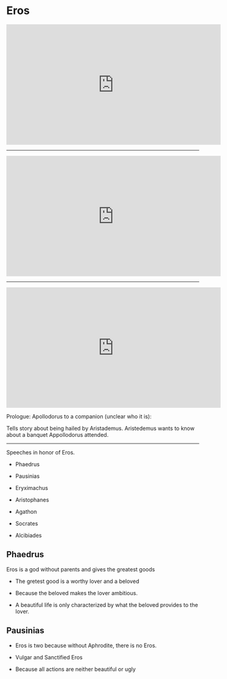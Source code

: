 # Eros

<iframe width="560" height="315" src="https://www.youtube.com/embed/JXi79RGTXiA?si=tsNd4lk8aDPTKRyk" title="YouTube video player" frameborder="0" allow="accelerometer; autoplay; clipboard-write; encrypted-media; gyroscope; picture-in-picture; web-share" referrerpolicy="strict-origin-when-cross-origin" allowfullscreen></iframe>

---

<iframe width="560" height="315" src="https://www.youtube.com/embed/VvlTwSWyqUM?si=VuW80gvi99pQrbc3" title="YouTube video player" frameborder="0" allow="accelerometer; autoplay; clipboard-write; encrypted-media; gyroscope; picture-in-picture; web-share" referrerpolicy="strict-origin-when-cross-origin" allowfullscreen></iframe>

---

<iframe width="560" height="315" src="https://www.youtube.com/embed/PbFx6FRxJtg?si=psRYTxmtbiBA_hmV" title="YouTube video player" frameborder="0" allow="accelerometer; autoplay; clipboard-write; encrypted-media; gyroscope; picture-in-picture; web-share" referrerpolicy="strict-origin-when-cross-origin" allowfullscreen></iframe>

::: {.notes}

Prologue: Apollodorus to a companion (unclear who it is):

Tells story about being hailed by Aristademus. Aristedemus wants to know about a banquet Appollodorus attended.

:::

---

Speeches in honor of Eros.

* Phaedrus

* Pausinias

* Eryximachus

* Aristophanes

* Agathon

* Socrates

* Alcibiades

## Phaedrus

Eros is a god without parents and gives the greatest goods

* The gretest good is a worthy lover and a beloved

* Because the beloved makes the lover ambitious.

* A beautiful life is only characterized by what the beloved provides to the lover.

## Pausinias

* Eros is two because without Aphrodite, there is no Eros.

* Vulgar and Sanctified Eros

* Because all actions are neither beautiful or ugly


